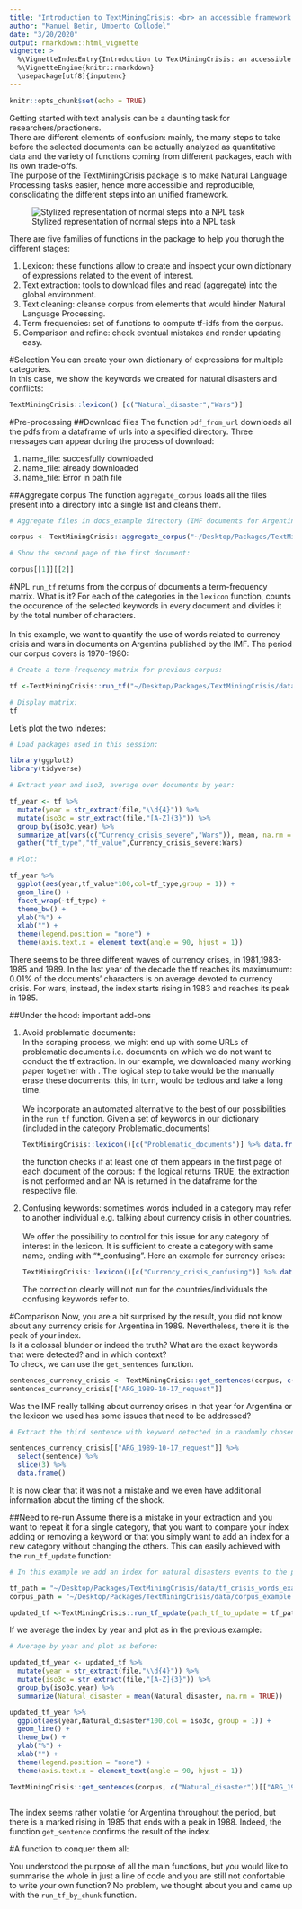 ```yaml
---
title: "Introduction to TextMiningCrisis: <br> an accessible framework for Natural Language Processing"
author: "Manuel Betin, Umberto Collodel"
date: "3/20/2020"
output: rmarkdown::html_vignette
vignette: >
  %\VignetteIndexEntry{Introduction to TextMiningCrisis: an accessible framework for Natural Language Processing}
  %\VignetteEngine{knitr::rmarkdown}
  \usepackage[utf8]{inputenc}
---
```


```r
knitr::opts_chunk$set(echo = TRUE)

```

Getting started with text analysis can be a daunting task for researchers/practioners. <br> There are different elements of confusion: mainly, the many steps to take before the selected documents can be actually analyzed as quantitative data and the variety of functions coming from different packages, each with its own trade-offs. <br> 
The purpose of the TextMiningCrisis package is to make Natural Language Processing tasks easier, hence more accessible and reproducible, consolidating the different steps into an unified framework.


![Stylized representation of normal steps into a NPL task](TextMiningCrisis_process.png)

There are five families of functions in the package to help you thorugh the different stages:
<ol>
  <li>Lexicon: these functions allow to create and inspect your own dictionary of expressions related to the event of interest.</li>
  <li>Text extraction: tools to download files and read (aggregate) into the global environment. </li>
  <li>Text cleaning: cleanse corpus from elements that would hinder Natural Language Processing.</li>
  <li>Term frequencies: set of functions to compute tf-idfs from the corpus.</li>
  <li> Comparison and refine: check eventual mistakes and render updating easy.
</ol>

#Selection
You can create your own dictionary of expressions for multiple categories.<br>
In this case, we show the keywords we created for natural disasters and conflicts:
```r
TextMiningCrisis::lexicon() [c("Natural_disaster","Wars")]
```

#Pre-processing
##Download files
The function ```pdf_from_url``` downloads all the pdfs from a dataframe of urls into a specified directory.
Three messages can appear during the process of download:

1. name_file: succesfully downloaded
1. name_file: already downloaded
1. name_file: Error in path file




##Aggregate corpus
The function ```aggregate_corpus``` loads all the files present into a directory into a single list and cleans them.

```r
# Aggregate files in docs_example directory (IMF documents for Argentina 1980-1990):

corpus <- TextMiningCrisis::aggregate_corpus("~/Desktop/Packages/TextMiningCrisis/data/docs_example", only_files = T)
```
```r
# Show the second page of the first document:

corpus[[1]][[2]]

```




#NPL
```run_tf``` returns from the corpus of documents a term-frequency matrix. What is it? For each of the categories in the ```lexicon``` function, counts the occurence of the selected keywords in every document and divides it by the total number of characters.<br> <br>
In this example, we want to quantify the use of words related to currency crisis and wars in documents on Argentina published by the IMF. The period our corpus covers is 1970-1980:
```r


# Create a term-frequency matrix for previous corpus:

tf <-TextMiningCrisis::run_tf("~/Desktop/Packages/TextMiningCrisis/data/corpus_example.RData",keyword_list = c("Currency_crisis_severe","Wars"))

```

```r
# Display matrix:
tf
```
Let's plot the two indexes:


```r
# Load packages used in this session:

library(ggplot2)
library(tidyverse)
```

```r

# Extract year and iso3, average over documents by year:

tf_year <- tf %>% 
  mutate(year = str_extract(file,"\\d{4}")) %>%
  mutate(iso3c = str_extract(file,"[A-Z]{3}")) %>%
  group_by(iso3c,year) %>% 
  summarize_at(vars(c("Currency_crisis_severe","Wars")), mean, na.rm = TRUE) %>% 
  gather("tf_type","tf_value",Currency_crisis_severe:Wars)

# Plot:

tf_year %>% 
  ggplot(aes(year,tf_value*100,col=tf_type,group = 1)) +
  geom_line() +
  facet_wrap(~tf_type) +
  theme_bw() +
  ylab("%") +
  xlab("") +
  theme(legend.position = "none") +
  theme(axis.text.x = element_text(angle = 90, hjust = 1)) 


```

There seems to be three different waves of currency crises, in 1981,1983-1985 and 1989. In the last year of the decade the tf reaches its maximumum: 0.01\% of the documents' characters is on average devoted to currency crisis. For wars, instead, the index starts rising in 1983 and reaches its peak in 1985.


##Under the hood: important add-ons

<ol>
  <li> Avoid problematic documents:<br>
  In the scraping process, we might end up with some URLs of problematic documents i.e. documents on which we do not want to conduct the tf extraction. In our example, we downloaded many working paper together with . The logical step to take would be the manually erase these documents: this, in turn, would be tedious and take a long time. <br> <br>
  We incorporate an automated alternative to the best of our possibilities in the ```run_tf``` function. Given a set of keywords in our dictionary (included in the category Problematic_documents)
  
```r
TextMiningCrisis::lexicon()[c("Problematic_documents")] %>% data.frame() %>% filter(str_detect(Problematic_documents, "working"))
```
  
  
  the function checks if at least one of them appears in the first page of each document of the corpus: if the logical returns TRUE, the extraction is not performed and an NA is returned in the dataframe for the respective file.
  
  
  <li> Confusing keywords: sometimes words included in a category may refer to another individual e.g. talking about currency   crisis in other countries. <br> <br>
  We offer the possibility to control for this issue for any category of interest in the lexicon. It is sufficient to create a   category with same name, ending with "*_confusing". Here an example for currency crises:
```r
TextMiningCrisis::lexicon()[c("Currency_crisis_confusing")] %>% data.frame() 
```

The correction clearly will not run for the countries/individuals the confusing keywords refer to.

</ol>


#Comparison
Now, you are a bit surprised by the result, you did not know about any currency crisis for Argentina in 1989. Nevertheless, there it is the peak of your index. <br>
Is it a colossal blunder or indeed the truth?
What are the exact keywords that were detected? and in which context? <br>
To check, we can use the ```get_sentences``` function. 

```r

sentences_currency_crisis <- TextMiningCrisis::get_sentences(corpus, c("Currency_crisis_severe"))
sentences_currency_crisis[["ARG_1989-10-17_request"]]

```
Was the IMF really talking about currency crises in that year for Argentina or the lexicon we used has some issues that need to be addressed?<br>

```r
# Extract the third sentence with keyword detected in a randomly chosen 1989 document:

sentences_currency_crisis[["ARG_1989-10-17_request"]] %>% 
  select(sentence) %>% 
  slice(3) %>% 
  data.frame()

```
It is now clear that it was not a mistake and we even have additional information about the timing of the shock.

##Need to re-run
Assume there is a mistake in your extraction and you want to repeat it for a single category, that you want to compare your index adding or removing a keyword or that you simply want to add an index for a new category without changing the others. This can easily achieved with the ```run_tf_update``` function:

```r
# In this example we add an index for natural disasters events to the previous extraction:

tf_path = "~/Desktop/Packages/TextMiningCrisis/data/tf_crisis_words_example.RData"
corpus_path = "~/Desktop/Packages/TextMiningCrisis/data/corpus_example.RData"

updated_tf <-TextMiningCrisis::run_tf_update(path_tf_to_update = tf_path, corpus_path = corpus_path, keyword_list = c("Natural_disaster"))
```
If we average the index by year and plot as in the previous example:
```r

# Average by year and plot as before:

updated_tf_year <- updated_tf %>% 
  mutate(year = str_extract(file,"\\d{4}")) %>%
  mutate(iso3c = str_extract(file,"[A-Z]{3}")) %>%
  group_by(iso3c,year) %>% 
  summarize(Natural_disaster = mean(Natural_disaster, na.rm = TRUE))

updated_tf_year %>% 
  ggplot(aes(year,Natural_disaster*100,col = iso3c, group = 1)) +
  geom_line() +
  theme_bw() +
  ylab("%") +
  xlab("") +
  theme(legend.position = "none") +
  theme(axis.text.x = element_text(angle = 90, hjust = 1)) 

TextMiningCrisis::get_sentences(corpus, c("Natural_disaster"))[["ARG_1988-02-26_Use fund"]] %>% select(sentence) %>% slice(10) %>% data.frame()



```
The index seems rather volatile for Argentina throughout the period, but there is a marked rising in 1985 that ends with a peak in 1988. Indeed, the function ```get_sentence``` confirms the result of the index.

#A function to conquer them all:

You understood the purpose of all the main functions, but you would like to summarise the whole in just a line of code and you are still not confortable to write your own function? No problem, we thought about you and came up with the ```run_tf_by_chunk``` function.



